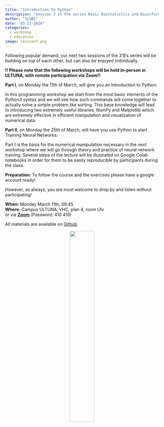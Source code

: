 ```yaml
---
title: "Introduction to Python"
description: "Session 7 in the series Basic Biostatistics and Bioinformatics"
author: "SLUBI"
date: "03-11-2024"
categories:
  - workshop
  - education
image: session7.png
---
```


Following popular demand, our next two sessions of the 3’B’s series will be building on top of each other, but can also be enjoyed individually.
 
**!! Please note that the following workshops will be held in-person in ULTUNA, with remote participation via Zoom!!**
 
**Part I**, on Monday the 11th of March, will give you an Introduction to Python:

In this programming workshop we start from the most basic elements of the Python3 syntax and we will see how such commands will come together to actually solve a simple problem like sorting. This base knowledge will lead to introducing two extremely useful libraries, NumPy and Matplotlib which are extremely effective in efficient manipulation and visualization of numerical data.
 
**Part II**, on Monday the 25th of March, will have you use Python to start Training Neural Networks:

Part I is the basis for the numerical manipulation necessary in the next workshop where we will go through theory and practice of neural network training. Several steps of the lecture will be illustrated on Google Colab notebooks in order for them to be easily reproducible by participants during the class.

**Preparation:** To follow the course and the exercises please have a google account ready!

However, as always, you are most welcome to drop by and listen without participating!

**When:** Monday March 11th, 09:45 \
**Where:** Campus ULTUNA, VHC, plan 4, room Ulv\
or via **[Zoom](https://slu-se.zoom.us/j/69486568642)** (Password: 410 410)

All materials are available on [Github](https://github.com/SLUBioinformaticsInfrastructure/Three_Bees_Workshop_Series).

<center>
![](../../../images/3bees_opaque.png){.class width=40%}